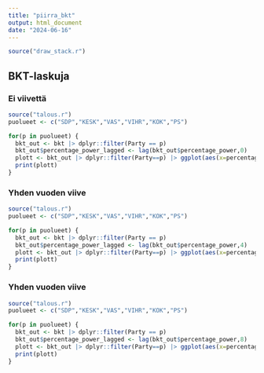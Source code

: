 ```yaml
---
title: "piirra_bkt"
output: html_document
date: "2024-06-16"
---
```



```r
source("draw_stack.r")

```

## BKT-laskuja

### Ei viivettä

```r

source("talous.r")
puolueet <- c("SDP","KESK","VAS","VIHR","KOK","PS")

for(p in puolueet) {
  bkt_out <- bkt |> dplyr::filter(Party == p)
  bkt_out$percentage_power_lagged <- lag(bkt_out$percentage_power,0)
  plott <- bkt_out |> dplyr::filter(Party==p) |> ggplot(aes(x=percentage_power_lagged,y=bkt_muutos))+geom_point()+geom_smooth(method="lm")+labs(x="osuus vallasta (ei viivettä)",y="bkt:n muutos vuodessa",title=paste("BKT:n muutos vuodessa puolueen",p,"vallan (ei viivettä) funktiona"),caption="Tekijä: Heikki Sairanen, datalähde: Wikipedia")
  print(plott)
}
```


### Yhden vuoden viive
```r


source("talous.r")
puolueet <- c("SDP","KESK","VAS","VIHR","KOK","PS")

for(p in puolueet) {
  bkt_out <- bkt |> dplyr::filter(Party == p)
  bkt_out$percentage_power_lagged <- lag(bkt_out$percentage_power,4)
  plott <- bkt_out |> dplyr::filter(Party==p) |> ggplot(aes(x=percentage_power_lagged,y=bkt_muutos))+geom_point()+geom_smooth(method="lm")+labs(x="osuus vallasta (1 vuoden viive)",y="bkt:n muutos vuodessa",title=paste("BKT:n muutos vuodessa puolueen",p,"vallan (1 vuoden viive) funktiona"),caption="Tekijä: Heikki Sairanen, datalähde: Wikipedia")
  print(plott)
}
```

### Yhden vuoden viive
```r


source("talous.r")
puolueet <- c("SDP","KESK","VAS","VIHR","KOK","PS")

for(p in puolueet) {
  bkt_out <- bkt |> dplyr::filter(Party == p)
  bkt_out$percentage_power_lagged <- lag(bkt_out$percentage_power,8)
  plott <- bkt_out |> dplyr::filter(Party==p) |> ggplot(aes(x=percentage_power_lagged,y=bkt_muutos))+geom_point()+geom_smooth(method="lm")+labs(x="osuus vallasta (2 vuoden viive)",y="bkt:n muutos vuodessa",title=paste("BKT:n muutos vuodessa puolueen",p,"vallan (2 vuoden viive) funktiona"),caption="Tekijä: Heikki Sairanen, datalähde: Wikipedia")
  print(plott)
}
```
